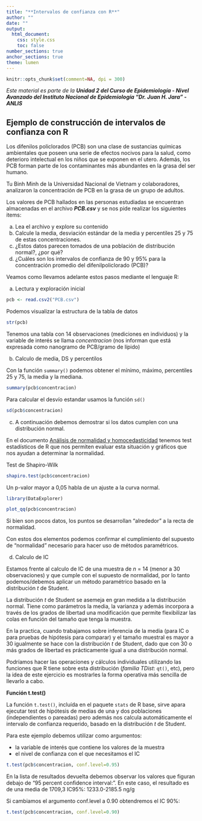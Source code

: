 ```yaml
---
title: "**Intervalos de confianza con R**"
author: ""
date: ""
output:
  html_document:
    css: style.css
    toc: false
number_sections: true
anchor_sections: true
theme: lumen
---
```


```r
knitr::opts_chunk$set(comment=NA, dpi = 300)
```

*Este material es parte de la* ***Unidad 2 del Curso de Epidemiología - Nivel Avanzado del Instituto Nacional de Epidemiología "Dr. Juan H. Jara" - ANLIS***


## Ejemplo de construcción de intervalos de confianza con R

Los difenilos policlorados (PCB) son una clase de sustancias químicas ambientales que poseen una serie de efectos nocivos para la salud, como deterioro intelectual en los niños que se exponen en el utero. Además, los PCB forman parte de los contaminantes más abundantes en la grasa del ser humano. 

Tu Binh Minh de la Universidad Nacional de Vietnam y colaboradores, analizaron la concentración de PCB en la grasa de un grupo de adultos. 

Los valores de PCB hallados en las personas estudiadas se encuentran almacenadas en el archivo **_PCB.csv_** y se nos pide realizar los siguientes items:

a. Lea el archivo y explore su contenido
b. Calcule la media, desviación estándar de la media y percentiles 25 y 75 de estas concentraciones.
c. ¿Estos datos parecen tomados de una población de distribución normal?, ¿por qué?
d. ¿Cuáles son los intervalos de confianza de 90 y 95% para la concentración promedio del difenilpoliclorado (PCB)?

Veamos como llevamos adelante estos pasos mediante el lenguaje R:

a. Lectura y exploración inicial
```r
pcb <- read.csv2("PCB.csv")
```

Podemos visualizar la estructura de la tabla de datos

```r
str(pcb)
```
Tenemos una tabla con 14 observaciones (mediciones en individuos) y la variable de interés se llama *concentracion* (nos informan que está expresada como nanogramo de PCB/gramo de lípido)

b. Calculo de media, DS y percentilos

Con la función `summary()` podemos obtener el mínimo, máximo, percentiles 25 y 75, la media y la mediana.

```r
summary(pcb$concentracion)
```

Para calcular el desvío estandar usamos la función `sd()`

```r
sd(pcb$concentracion)
```

c. A continuación debemos demostrar si los datos cumplen con una distribución normal.

En el documento [Análisis de normalidad y homocedasticidad](https://cballejo.github.io/R_Epi_Avanzada/Unidad2/Supuestos/) tenemos test estadísticos de R que nos permiten evaluar esta situación y gráficos que nos ayudan a determinar la normalidad.

Test de Shapiro-Wilk

```r
shapiro.test(pcb$concentracion)
```

Un p-valor mayor a 0,05 habla de un ajuste a la curva normal.

```r
library(DataExplorer)

plot_qq(pcb$concentracion)
```

Si bien son pocos datos, los puntos se desarrollan "alrededor" a la recta de normalidad.

Con estos dos elementos podemos confirmar el cumplimiento del supuesto de "normalidad" necesario para hacer uso de métodos paramétricos.

d. Calculo de IC 

Estamos frente al calculo de IC de una muestra de $n$ = 14 (menor a 30 observaciones) y que cumple con el supuesto de normalidad, por lo tanto podemos/debemos aplicar un método paramétrico basado en la distribución $t$ de Student.

La distribución $t$ de Student se asemeja en gran medida a la distribución normal. Tiene como parámetros la media, la varianza y además incorpora a través de los grados de libertad una modificación que permite flexibilizar las colas en función del tamaño que tenga la muestra.

En la practica, cuando trabajamos sobre inferencia de la media (para IC o para pruebas de hipótesis para comparar) y el tamaño muestral es mayor a 30 igualmente se hace con la distribución $t$ de Student, dado que con 30 o más grados de libertad es prácticamente igual a una distribución normal.

Podríamos hacer las operaciones y cálculos individuales utilizando las funciones que R tiene sobre esta distribución (*familia TDist*: `qt()`, etc), pero la idea de este ejercicio es mostrarles la forma operativa más sencilla de llevarlo a cabo.

**Función t.test()**

La función `t.test()`, incluída en el paquete `stats` de R base, sirve apara ejecutar test de hipótesis de medias de una y dos poblaciones (independientes o pareadas) pero además nos calcula automáticamente el intervalo de confianza requerido, basado en la distribución $t$ de Student.

Para este ejemplo debemos utilizar como argumentos:

- la variable de interés que contiene los valores de la muestra
- el nivel de confianza con el que necesitamos el IC

```r
t.test(pcb$concentracion, conf.level=0.95)
```

En la lista de resultados devuelta debemos observar los valores que figuran debajo de "95 percent confidence interval:". En este caso, el resultado es de una media de 1709,3 IC95%: 1233.0-2185.5 ng/g   

Si cambiamos el argumento conf.level a 0.90 obtendremos el IC 90%:

```r
t.test(pcb$concentracion, conf.level=0.90)
```

